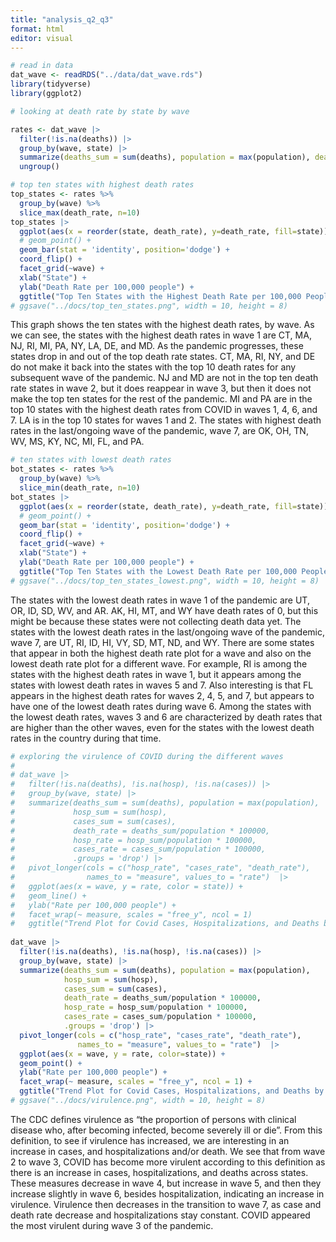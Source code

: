 ```yaml
---
title: "analysis_q2_q3"
format: html
editor: visual
---
```


```r
# read in data
dat_wave <- readRDS("../data/dat_wave.rds")
library(tidyverse)
library(ggplot2)
```

```r
# looking at death rate by state by wave

rates <- dat_wave |>
  filter(!is.na(deaths)) |>
  group_by(wave, state) |>
  summarize(deaths_sum = sum(deaths), population = max(population), death_rate = deaths_sum/population * 100000) |>
  ungroup()

# top ten states with highest death rates
top_states <- rates %>%
  group_by(wave) %>%
  slice_max(death_rate, n=10)
top_states |>
  ggplot(aes(x = reorder(state, death_rate), y=death_rate, fill=state)) +
  # geom_point() +
  geom_bar(stat = 'identity', position='dodge') +
  coord_flip() +
  facet_grid(~wave) +
  xlab("State") +
  ylab("Death Rate per 100,000 people") +
  ggtitle("Top Ten States with the Highest Death Rate per 100,000 People by COVID-19 Wave") 
# ggsave("../docs/top_ten_states.png", width = 10, height = 8)
```

This graph shows the ten states with the highest death rates, by wave. As we can see, the states with the highest death rates in wave 1 are CT, MA, NJ, RI, MI, PA, NY, LA, DE, and MD. As the pandemic progresses, these states drop in and out of the top death rate states. CT, MA, RI, NY, and DE do not make it back into the states with the top 10 death rates for any subsequent wave of the pandemic. NJ and MD are not in the top ten death rate states in wave 2, but it does reappear in wave 3, but then it does not make the top ten states for the rest of the pandemic. MI and PA are in the top 10 states with the highest death rates from COVID in waves 1, 4, 6, and 7. LA is in the top 10 states for waves 1 and 2. The states with highest death rates in the last/ongoing wave of the pandemic, wave 7, are OK, OH, TN, WV, MS, KY, NC, MI, FL, and PA.

```r
# ten states with lowest death rates
bot_states <- rates %>%
  group_by(wave) %>%
  slice_min(death_rate, n=10)
bot_states |>
  ggplot(aes(x = reorder(state, death_rate), y=death_rate, fill=state)) +
  # geom_point() +
  geom_bar(stat = 'identity', position='dodge') +
  coord_flip() +
  facet_grid(~wave) +
  xlab("State") +
  ylab("Death Rate per 100,000 people") +
  ggtitle("Top Ten States with the Lowest Death Rate per 100,000 People by COVID-19 Wave")
# ggsave("../docs/top_ten_states_lowest.png", width = 10, height = 8)
```

The states with the lowest death rates in wave 1 of the pandemic are UT, OR, ID, SD, WV, and AR. AK, HI, MT, and WY have death rates of 0, but this might be because these states were not collecting death data yet. The states with the lowest death rates in the last/ongoing wave of the pandemic, wave 7, are UT, RI, ID, HI, VY, SD, MT, ND, and WY. There are some states that appear in both the highest death rate plot for a wave and also on the lowest death rate plot for a different wave. For example, RI is among the states with the highest death rates in wave 1, but it appears among the states with lowest death rates in waves 5 and 7. Also interesting is that FL appears in the highest death rates for waves 2, 4, 5, and 7, but appears to have one of the lowest death rates during wave 6. Among the states with the lowest death rates, waves 3 and 6 are characterized by death rates that are higher than the other waves, even for the states with the lowest death rates in the country during that time.

```r
# exploring the virulence of COVID during the different waves
# 
# dat_wave |>
#   filter(!is.na(deaths), !is.na(hosp), !is.na(cases)) |>
#   group_by(wave, state) |>
#   summarize(deaths_sum = sum(deaths), population = max(population),
#             hosp_sum = sum(hosp),
#             cases_sum = sum(cases),
#             death_rate = deaths_sum/population * 100000,
#             hosp_rate = hosp_sum/population * 100000,
#             cases_rate = cases_sum/population * 100000,
#             .groups = 'drop') |>
#   pivot_longer(cols = c("hosp_rate", "cases_rate", "death_rate"),
#                names_to = "measure", values_to = "rate")  |> 
#   ggplot(aes(x = wave, y = rate, color = state)) + 
#   geom_line() +
#   ylab("Rate per 100,000 people") +
#   facet_wrap(~ measure, scales = "free_y", ncol = 1) 
#   ggtitle("Trend Plot for Covid Cases, Hospitalizations, and Deaths by Wave")
  
dat_wave |>
  filter(!is.na(deaths), !is.na(hosp), !is.na(cases)) |>
  group_by(wave, state) |>
  summarize(deaths_sum = sum(deaths), population = max(population),
            hosp_sum = sum(hosp),
            cases_sum = sum(cases),
            death_rate = deaths_sum/population * 100000,
            hosp_rate = hosp_sum/population * 100000,
            cases_rate = cases_sum/population * 100000,
            .groups = 'drop') |>
  pivot_longer(cols = c("hosp_rate", "cases_rate", "death_rate"),
               names_to = "measure", values_to = "rate")  |> 
  ggplot(aes(x = wave, y = rate, color=state)) + 
  geom_point() +
  ylab("Rate per 100,000 people") +
  facet_wrap(~ measure, scales = "free_y", ncol = 1) +
  ggtitle("Trend Plot for Covid Cases, Hospitalizations, and Deaths by Wave")
# ggsave("../docs/virulence.png", width = 10, height = 8)
```

The CDC defines virulence as "the proportion of persons with clinical disease who, after becoming infected, become severely ill or die". From this definition, to see if virulence has increased, we are interesting in an increase in cases, and hospitalizations and/or death. We see that from wave 2 to wave 3, COVID has become more virulent according to this definition as there is an increase in cases, hospitalizations, and deaths across states. These measures decrease in wave 4, but increase in wave 5, and then they increase slightly in wave 6, besides hospitalization, indicating an increase in virulence. Virulence then decreases in the transition to wave 7, as case and death rate decrease and hospitalizations stay constant. COVID appeared the most virulent during wave 3 of the pandemic.
